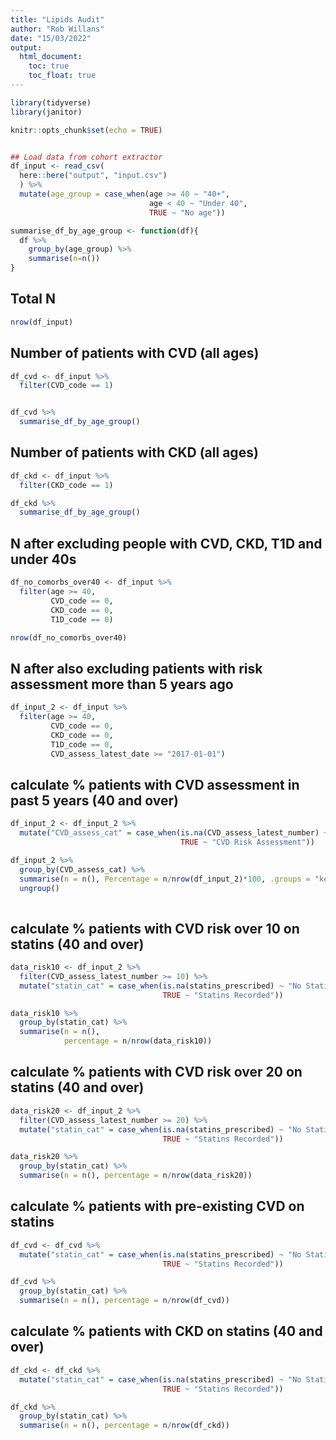 ```yaml
---
title: "Lipids Audit"
author: "Rob Willans"
date: "15/03/2022"
output: 
  html_document:
    toc: true
    toc_float: true
---
```


```r
library(tidyverse)
library(janitor)

knitr::opts_chunk$set(echo = TRUE)


## Load data from cohort extractor
df_input <- read_csv(
  here::here("output", "input.csv")
  ) %>% 
  mutate(age_group = case_when(age >= 40 ~ "40+",
                               age < 40 ~ "Under 40",
                               TRUE ~ "No age"))

summarise_df_by_age_group <- function(df){
  df %>% 
    group_by(age_group) %>% 
    summarise(n=n())
}

```

## Total N

```r

nrow(df_input)

```

## Number of patients with CVD (all ages)

```r

df_cvd <- df_input %>%
  filter(CVD_code == 1)


df_cvd %>% 
  summarise_df_by_age_group()

```

## Number of patients with CKD (all ages)

```r

df_ckd <- df_input %>%
  filter(CKD_code == 1)

df_ckd %>% 
  summarise_df_by_age_group()

```


## N after excluding people with CVD, CKD, T1D and under 40s

```r

df_no_comorbs_over40 <- df_input %>% 
  filter(age >= 40,
         CVD_code == 0,
         CKD_code == 0, 
         T1D_code == 0)

nrow(df_no_comorbs_over40)

```

## N after also excluding patients with risk assessment more than 5 years ago 

```r

df_input_2 <- df_input %>% 
  filter(age >= 40,
         CVD_code == 0,
         CKD_code == 0, 
         T1D_code == 0,
         CVD_assess_latest_date >= "2017-01-01")

```

## calculate % patients with CVD assessment in past 5 years (40 and over)

```r

df_input_2 <- df_input_2 %>% 
  mutate("CVD_assess_cat" = case_when(is.na(CVD_assess_latest_number) ~ "No CVD Risk Assessment Noted",
                                      TRUE ~ "CVD Risk Assessment"))

df_input_2 %>% 
  group_by(CVD_assess_cat) %>% 
  summarise(n = n(), Percentage = n/nrow(df_input_2)*100, .groups = "keep") %>% 
  ungroup()
         
```

## calculate % patients with CVD risk over 10 on statins (40 and over)

```r

data_risk10 <- df_input_2 %>% 
  filter(CVD_assess_latest_number >= 10) %>% 
  mutate("statin_cat" = case_when(is.na(statins_prescribed) ~ "No Statin Recorded",
                                  TRUE ~ "Statins Recorded"))

data_risk10 %>% 
  group_by(statin_cat) %>% 
  summarise(n = n(),
            percentage = n/nrow(data_risk10))

```

## calculate % patients with CVD risk over 20 on statins (40 and over)

```r

data_risk20 <- df_input_2 %>% 
  filter(CVD_assess_latest_number >= 20) %>% 
  mutate("statin_cat" = case_when(is.na(statins_prescribed) ~ "No Statin Recorded",
                                  TRUE ~ "Statins Recorded"))

data_risk20 %>% 
  group_by(statin_cat) %>% 
  summarise(n = n(), percentage = n/nrow(data_risk20))

```


## calculate % patients with pre-existing CVD on statins 

```r

df_cvd <- df_cvd %>% 
  mutate("statin_cat" = case_when(is.na(statins_prescribed) ~ "No Statin Recorded",
                                  TRUE ~ "Statins Recorded"))

df_cvd %>% 
  group_by(statin_cat) %>% 
  summarise(n = n(), percentage = n/nrow(df_cvd))

```

## calculate % patients with CKD on statins (40 and over)

```r

df_ckd <- df_ckd %>% 
  mutate("statin_cat" = case_when(is.na(statins_prescribed) ~ "No Statin Recorded",
                                  TRUE ~ "Statins Recorded"))

df_ckd %>% 
  group_by(statin_cat) %>% 
  summarise(n = n(), percentage = n/nrow(df_ckd))

```